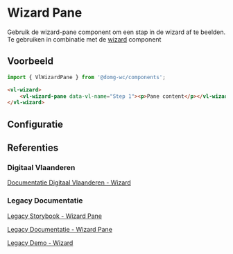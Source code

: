 
# Wizard Pane

Gebruik de wizard-pane component om een stap in de wizard af te beelden.
Te gebruiken in combinatie met de [wizard](/docs/components-wizard-wizard--documentatie) component


## Voorbeeld

```js
import { VlWizardPane } from '@domg-wc/components';
```

```html
<vl-wizard>
    <vl-wizard-pane data-vl-name="Step 1"><p>Pane content</p></vl-wizard-pane>
</vl-wizard>
```

<Canvas of={VlWizardPaneStories.WizardPaneDefault} />


## Configuratie

<ArgTypes of={VlWizardPaneStories.WizardPaneDefault} />


## Referenties

### Digitaal Vlaanderen

[Documentatie Digitaal Vlaanderen - Wizard](https://overheid.vlaanderen.be/webuniversum/v3/documentation/js-components/vl-ui-wizard)

### Legacy Documentatie

[Legacy Storybook - Wizard Pane](https://webcomponenten.omgeving.vlaanderen.be/storybook/?path=/docs/custom-elements-vl-wizard-vl-wizard-pane--default)

[Legacy Documentatie - Wizard Pane](https://webcomponenten.omgeving.vlaanderen.be/doc/VlWizardPane.html)

[Legacy Demo - Wizard](https://webcomponenten.omgeving.vlaanderen.be/demo/vl-wizard.html)
